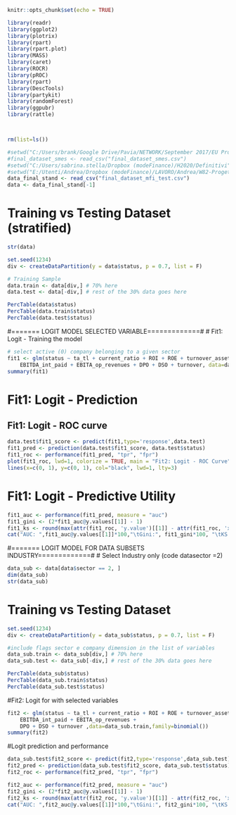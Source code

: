 ```r
knitr::opts_chunk$set(echo = TRUE)

library(readr)
library(ggplot2)
library(plotrix)
library(rpart)
library(rpart.plot)
library(MASS)
library(caret)  
library(ROCR)
library(pROC)
library(rpart)
library(DescTools)
library(partykit)
library(randomForest)
library(ggpubr)
library(rattle)



rm(list=ls())

#setwd("C:/Users/brank/Google Drive/Pavia/NETWORK/September 2017/EU Project (code and scripts)/Code/Workshop")
#final_dataset_smes <- read_csv("final_dataset_smes.csv")
#setwd("C:/Users/sabrina.stella/Dropbox (modeFinance)/H2020/Definitivi")
#setwd("E:/Utenti/Andrea/Dropbox (modeFinance)/LAVORO/Andrea/W82-ProgettoUniPavia/Definitivi")
data_final_stand <- read_csv("final_dataset_mfi_test.csv")
data <- data_final_stand[-1]

```

# Training vs Testing Dataset (stratified)
```r
str(data)

set.seed(1234)
div <- createDataPartition(y = data$status, p = 0.7, list = F)

# Training Sample
data.train <- data[div,] # 70% here
data.test <- data[-div,] # rest of the 30% data goes here

PercTable(data$status)
PercTable(data.train$status)
PercTable(data.test$status)
```

#======= LOGIT MODEL SELECTED VARIABLE=============#
# Fit1: Logit - Training the model
```r
# select active (0) company belonging to a given sector
fit1 <- glm(status ~ ta_tl + current_ratio + ROI + ROE + turnover_assets1 + 
    EBITDA_int_paid + EBITA_op_revenues + DPO + DSO + turnover, data=data.train, family=binomial())
summary(fit1)
```

# Fit1: Logit - Prediction
## Fit1: Logit - ROC curve 
```r
data.test$fit1_score <- predict(fit1,type='response',data.test)
fit1_pred <- prediction(data.test$fit1_score, data.test$status)
fit1_roc <- performance(fit1_pred, "tpr", "fpr")
plot(fit1_roc, lwd=1, colorize = TRUE, main = "Fit2: Logit - ROC Curve")
lines(x=c(0, 1), y=c(0, 1), col="black", lwd=1, lty=3)

```
# Fit1: Logit - Predictive Utility 
```r
fit1_auc <- performance(fit1_pred, measure = "auc")
fit1_gini <- (2*fit1_auc@y.values[[1]] - 1)
fit1_ks <- round(max(attr(fit1_roc, 'y.value')[[1]] - attr(fit1_roc, 'x.values')[[1]]), 2)
cat("AUC: ",fit1_auc@y.values[[1]]*100,"\tGini:", fit1_gini*100, "\tKS Statistic: ", fit1_ks*100,  "\n")
```


#======= LOGIT MODEL FOR DATA SUBSETS INDUSTRY=============#
# Select Industry only (code datasector =2)
```r
data_sub <- data[data$sector == 2, ]
dim(data_sub)
str(data_sub)
```

# Training vs Testing Dataset
```r
set.seed(1234)
div <- createDataPartition(y = data_sub$status, p = 0.7, list = F)

#include flags sector e company dimension in the list of variables
data_sub.train <- data_sub[div,] # 70% here
data_sub.test <- data_sub[-div,] # rest of the 30% data goes here

PercTable(data_sub$status)
PercTable(data_sub.train$status)
PercTable(data_sub.test$status)
```

#Fit2: Logit for with selected variables
```r

fit2 <- glm(status ~ ta_tl + current_ratio + ROI + ROE + turnover_assets1 + 
    EBITDA_int_paid + EBITA_op_revenues + 
    DPO + DSO + turnover ,data=data_sub.train,family=binomial())
summary(fit2)
```

#Logit prediction and performance
```r
data_sub.test$fit2_score <- predict(fit2,type='response',data_sub.test)
fit2_pred <- prediction(data_sub.test$fit2_score, data_sub.test$status)
fit2_roc <- performance(fit2_pred, "tpr", "fpr")

fit2_auc <- performance(fit2_pred, measure = "auc")
fit2_gini <- (2*fit2_auc@y.values[[1]] - 1)
fit2_ks <- round(max(attr(fit2_roc, 'y.value')[[1]] - attr(fit2_roc, 'x.values')[[1]]), 2)
cat("AUC: ",fit2_auc@y.values[[1]]*100,"\tGini:", fit2_gini*100, "\tKS Statistic: ", fit2_ks*100,  "\n")

```
